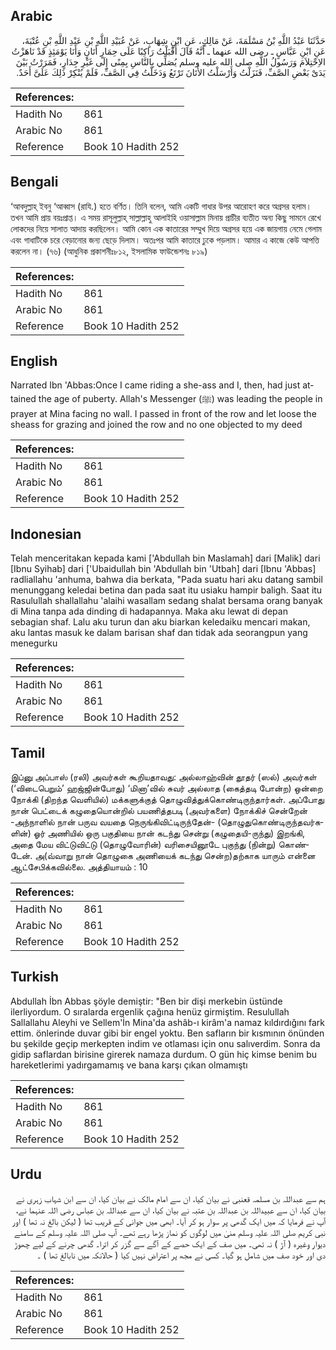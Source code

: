 ## Arabic


<div dir="rtl" lang="ar" style={{fontSize:'larger',backgroundColor:'#f8f9fa',padding:20}}>
حَدَّثَنَا عَبْدُ اللَّهِ بْنُ مَسْلَمَةَ، عَنْ مَالِكٍ، عَنِ ابْنِ شِهَابٍ، عَنْ عُبَيْدِ اللَّهِ بْنِ عَبْدِ اللَّهِ بْنِ عُتْبَةَ، عَنِ ابْنِ عَبَّاسٍ ـ رضى الله عنهما ـ أَنَّهُ قَالَ أَقْبَلْتُ رَاكِبًا عَلَى حِمَارٍ أَتَانٍ وَأَنَا يَوْمَئِذٍ قَدْ نَاهَزْتُ الاِحْتِلاَمَ وَرَسُولُ اللَّهِ صلى الله عليه وسلم يُصَلِّي بِالنَّاسِ بِمِنًى إِلَى غَيْرِ جِدَارٍ، فَمَرَرْتُ بَيْنَ يَدَىْ بَعْضِ الصَّفِّ، فَنَزَلْتُ وَأَرْسَلْتُ الأَتَانَ تَرْتَعُ وَدَخَلْتُ فِي الصَّفِّ، فَلَمْ يُنْكِرْ ذَلِكَ عَلَىَّ أَحَدٌ‏.‏
</div>
<div style={{backgroundColor:'#f8f9fa',padding:20, marginBottom: 10}}><table> <thead> <tr> <th>References:</th> <th></th> </tr> </thead> <tbody><tr><td>Hadith No</td><td>861</td></tr><tr><td>Arabic No</td><td>861</td></tr><tr><td>Reference</td><td>Book 10 Hadith 252</td></tr></tbody></table></div>

## Bengali


<div dir="ltr" lang="bn" style={{fontSize:'larger',backgroundColor:'#f8f9fa',padding:20}}>
‘আবদুল্লাহ্ ইবনু ‘আব্বাস (রাযি.) হতে বর্ণিত। তিনি বলেন, আমি একটি গাধার উপর আরোহণ করে অগ্রসর হলাম। তখন আমি প্রায় বয়ঃপ্রাপ্ত। এ সময় রাসূলুল্লাহ্ সাল্লাল্লাহু আলাইহি ওয়াসাল্লাম মিনায় প্রাচীর ব্যতীত অন্য কিছু সামনে রেখে লোকদের নিয়ে সালাত আদায় করছিলেন। আমি কোন এক কাতারের সম্মুখ দিয়ে অগ্রসর হয়ে এক জায়গায় নেমে গেলাম এবং গাধাটিকে চরে বেড়ানোর জন্য ছেড়ে দিলাম। অতঃপর আমি কাতারে ঢুকে পড়লাম। আমার এ কাজে কেউ আপত্তি করলেন না। (৭৬) (আধুনিক প্রকাশনীঃ৮১২, ইসলামিক ফাউন্ডেশনঃ ৮১৯)
</div>
<div style={{backgroundColor:'#f8f9fa',padding:20, marginBottom: 10}}><table> <thead> <tr> <th>References:</th> <th></th> </tr> </thead> <tbody><tr><td>Hadith No</td><td>861</td></tr><tr><td>Arabic No</td><td>861</td></tr><tr><td>Reference</td><td>Book 10 Hadith 252</td></tr></tbody></table></div>

## English


<div dir="ltr" lang="en" style={{fontSize:'larger',backgroundColor:'#f8f9fa',padding:20}}>
Narrated Ibn 'Abbas:Once I came riding a she-ass and I, then, had just attained the age of puberty. Allah's Messenger (ﷺ) was leading the people in prayer at Mina facing no wall. I passed in front of the row and let loose the sheass for grazing and joined the row and no one objected to my deed
</div>
<div style={{backgroundColor:'#f8f9fa',padding:20, marginBottom: 10}}><table> <thead> <tr> <th>References:</th> <th></th> </tr> </thead> <tbody><tr><td>Hadith No</td><td>861</td></tr><tr><td>Arabic No</td><td>861</td></tr><tr><td>Reference</td><td>Book 10 Hadith 252</td></tr></tbody></table></div>

## Indonesian


<div dir="ltr" lang="id" style={{fontSize:'larger',backgroundColor:'#f8f9fa',padding:20}}>
Telah menceritakan kepada kami ['Abdullah bin Maslamah] dari [Malik] dari [Ibnu Syihab] dari ['Ubaidullah bin 'Abdullah bin 'Utbah] dari [Ibnu 'Abbas] radliallahu 'anhuma, bahwa dia berkata, "Pada suatu hari aku datang sambil menunggang keledai betina dan pada saat itu usiaku hampir baligh. Saat itu Rasulullah shallallahu 'alaihi wasallam sedang shalat bersama orang banyak di Mina tanpa ada dinding di hadapannya. Maka aku lewat di depan sebagian shaf. Lalu aku turun dan aku biarkan keledaiku mencari makan, aku lantas masuk ke dalam barisan shaf dan tidak ada seorangpun yang menegurku
</div>
<div style={{backgroundColor:'#f8f9fa',padding:20, marginBottom: 10}}><table> <thead> <tr> <th>References:</th> <th></th> </tr> </thead> <tbody><tr><td>Hadith No</td><td>861</td></tr><tr><td>Arabic No</td><td>861</td></tr><tr><td>Reference</td><td>Book 10 Hadith 252</td></tr></tbody></table></div>

## Tamil


<div dir="ltr" lang="ta" style={{fontSize:'larger',backgroundColor:'#f8f9fa',padding:20}}>
இப்னு அப்பாஸ் (ரலி) அவர்கள் கூறியதாவது: அல்லாஹ்வின் தூதர் (ஸல்) அவர்கள் (‘விடைபெறும்’ ஹஜ்ஜின்போது) ‘மினா’வில் சுவர் அல்லாத (கைத்தடி போன்ற) ஒன்றை நோக்கி (திறந்த வெளியில்) மக்களுக்குத் தொழுவித்துக்கொண்டிருந்தார்கள். அப்போது நான் பெட்டைக் கழுதையொன்றில் பயணித்தபடி (அவர்களை) நோக்கிச் சென்றேன் -அந்நாளில் நான் பருவ வயதை நெருங்கிவிட்டிருந்தேன்- (தொழுதுகொண்டிருந்தவர்களின்) ஓர் அணியில் ஒரு பகுதியை நான் கடந்து சென்று (கழுதையி-ருந்து) இறங்கி, அதை மேய விட்டுவிட்டு (தொழுவோரின்) வரிசையினூடே புகுந்து (நின்று) கொண்டேன். அ(வ்வாறு நான் தொழுகை அணியைக் கடந்து சென்ற)தற்காக யாரும் என்னை ஆட்சேபிக்கவில்லை. அத்தியாயம் : 10
</div>
<div style={{backgroundColor:'#f8f9fa',padding:20, marginBottom: 10}}><table> <thead> <tr> <th>References:</th> <th></th> </tr> </thead> <tbody><tr><td>Hadith No</td><td>861</td></tr><tr><td>Arabic No</td><td>861</td></tr><tr><td>Reference</td><td>Book 10 Hadith 252</td></tr></tbody></table></div>

## Turkish


<div dir="ltr" lang="tr" style={{fontSize:'larger',backgroundColor:'#f8f9fa',padding:20}}>
Abdullah İbn Abbas şöyle demiştir: "Ben bir dişi merkebin üstünde ilerliyordum. O sıralarda ergenlik çağına henüz girmiştim. Resulullah Sallallahu Aleyhi ve Sellem'İn Mina'da ashâb-ı kirâm'a namaz kıldırdığını fark ettim. önlerinde duvar gibi bir engel yoktu. Ben safların bir kısmının önünden bu şekilde geçip merkepten indim ve otlaması için onu salıverdim. Sonra da gidip saflardan birisine girerek namaza durdum. O gün hiç kimse benim bu hareketlerimi yadırgamamış ve bana karşı çıkan olmamıştı
</div>
<div style={{backgroundColor:'#f8f9fa',padding:20, marginBottom: 10}}><table> <thead> <tr> <th>References:</th> <th></th> </tr> </thead> <tbody><tr><td>Hadith No</td><td>861</td></tr><tr><td>Arabic No</td><td>861</td></tr><tr><td>Reference</td><td>Book 10 Hadith 252</td></tr></tbody></table></div>

## Urdu


<div dir="rtl" lang="ur" style={{fontSize:'larger',backgroundColor:'#f8f9fa',padding:20}}>
ہم سے عبداللہ بن مسلمہ قعنبی نے بیان کیا، ان سے امام مالک نے بیان کیا، ان سے ابن شہاب زہری نے بیان کیا، ان سے عبیداللہ بن عبداللہ بن عتبہ نے بیان کیا، ان سے عبداللہ بن عباس رضی اللہ عنہما نے، آپ نے فرمایا کہ میں ایک گدھی پر سوار ہو کر آیا۔ ابھی میں جوانی کے قریب تھا ( لیکن بالغ نہ تھا ) اور نبی کریم صلی اللہ علیہ وسلم منیٰ میں لوگوں کو نماز پڑھا رہے تھے۔ آپ صلی اللہ علیہ وسلم کے سامنے دیوار وغیرہ ( آڑ ) نہ تھی۔ میں صف کے ایک حصے کے آگے سے گزر کر اترا۔ گدھی چرنے کے لیے چھوڑ دی اور خود صف میں شامل ہو گیا۔ کسی نے مجھ پر اعتراض نہیں کیا ( حالانکہ میں نابالغ تھا ) ۔
</div>
<div style={{backgroundColor:'#f8f9fa',padding:20, marginBottom: 10}}><table> <thead> <tr> <th>References:</th> <th></th> </tr> </thead> <tbody><tr><td>Hadith No</td><td>861</td></tr><tr><td>Arabic No</td><td>861</td></tr><tr><td>Reference</td><td>Book 10 Hadith 252</td></tr></tbody></table></div>